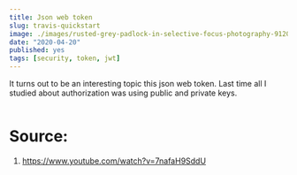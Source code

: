 ```yaml
---
title: Json web token
slug: travis-quickstart
image: ./images/rusted-grey-padlock-in-selective-focus-photography-912005.jpg
date: "2020-04-20"
published: yes
tags: [security, token, jwt]
---
```



It turns out to be an interesting topic this json web token. Last time all I studied about authorization was using public and private keys.

<CodeDivWrapper>

<Highlight>

```bash

```

</Highlight>

</CodeDivWrapper>

# Source:

1. https://www.youtube.com/watch?v=7nafaH9SddU
